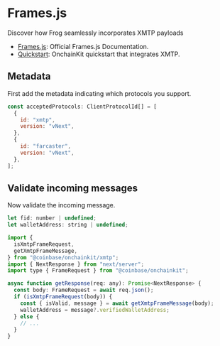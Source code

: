 # Frames.js

Discover how Frog seamlessly incorporates XMTP payloads

- [Frames.js](https://framesjs.org/reference/js/xmtp): Official Frames.js Documentation.
- [Quickstart](https://github.com/framesjs/frames.js/tree/main/templates/next-starter-with-examples/): OnchainKit quickstart that integrates XMTP.

## Metadata

First add the metadata indicating which protocols you support.

```jsx
const acceptedProtocols: ClientProtocolId[] = [
  {
    id: "xmtp",
    version: "vNext",
  },
  {
    id: "farcaster",
    version: "vNext",
  },
];
```

## Validate incoming messages

Now validate the incoming message.

```jsx
let fid: number | undefined;
let walletAddress: string | undefined;

import {
  isXmtpFrameRequest,
  getXmtpFrameMessage,
} from "@coinbase/onchainkit/xmtp";
import { NextResponse } from "next/server";
import type { FrameRequest } from "@coinbase/onchainkit";

async function getResponse(req: any): Promise<NextResponse> {
  const body: FrameRequest = await req.json();
  if (isXmtpFrameRequest(body)) {
    const { isValid, message } = await getXmtpFrameMessage(body);
    walletAddress = message?.verifiedWalletAddress;
  } else {
    // ...
  }
}
```
